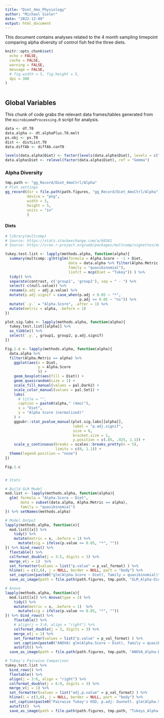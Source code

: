 ```yaml
---
title: "Diet_4mo_Physiology"
author: "Michael Sieler"
date: "2022-12-09"
output: html_document
---
```


This document contains analyses related to the 4 month sampling timepoint comparing alpha diversity of control fish fed the three diets. 


```r

knitr::opts_chunk$set(
  echo = FALSE,
  cache = FALSE,
  warning = FALSE,
  message = FALSE, 
  # fig.width = 5, fig.height = 5,
  dpi = 300
)



```


## Global Variables

This chunk of code grabs the relevant data frames/tables generated from the `microbiomeProcessing.R` script for analysis.

```r

data <- df.T0
data.alpha <- dt.alphaPlus.T0.melt
ps.obj <- ps.T0
dist <- distList.T0
data.diffAb <- diffAb.conT0

levels(data.alpha$Diet) <- factor(levels(data.alpha$Diet), levels = c("Gemma", "Watts", "ZIRC"))
data.alpha$Diet <- relevel(factor(data.alpha$Diet), ref = "Gemma")

```

### Alpha Diversity

```r

tmp.path <- "gg_Record/Diet_4moCtrl/Alpha"
# Plot settings
gg_record(dir = file.path(path.figures, "gg_Record/Diet_4moCtrl/Alpha"),
          device = "png",
          width = 5,
          height = 5,
          units = "in"
          )

```


#### Diets

```r

# library(multcomp)
# Source: https://stats.stackexchange.com/a/60361
# Source: https://cran.r-project.org/web/packages/multcomp/vignettes/multcomp-examples.pdf

tukey.test.list <- lapply(methods.alpha, function(alpha){
  summary(multcomp::glht(glm(formula = Alpha.Score ~ -1 + Diet, 
                             data = data.alpha %>% filter(Alpha.Metric == alpha),
                             family = "quasibinomial"), 
                             linfct = mcp(Diet = "Tukey")) ) %>% 
  tidy() %>%
  separate(contrast, c('group1', 'group2'), sep = " - ") %>%
  select(-c(null.value)) %>%
  rename(p.adj = adj.p.value) %>%
  mutate(p.adj.signif = case_when(p.adj < 0.05 ~ "*",
                                  p.adj >= 0.05 ~ "ns")) %>%
  mutate(`.y.` = "Alpha.Score", .after = 1) %>%
  mutate(metric = alpha, .before = 1)
})

plot.sig.labs <- lapply(methods.alpha, function(alpha){ 
  tukey.test.list[[alpha]] %>% 
  as_tibble() %>% 
  select(`.y.`, group1, group2, p.adj.signif)
})

Fig.1.c <- lapply(methods.alpha, function(alpha){ 
  data.alpha %>%
  filter(Alpha.Metric == alpha) %>%
    ggplot(aes(x = Diet, 
               y = Alpha.Score
               )) +
    geom_boxplot(aes(fill = Diet)) +
    geom_quasirandom(size = 1) +
    scale_fill_manual(values = pal.Dark2) +
    scale_color_manual(values = pal.Set1) + 
    labs(
      # title = "",
      caption = paste0(alpha," (4mo)"),
      x = "Diet",
      y = "Alpha Score (normalized)"
    ) +
    ggpubr::stat_pvalue_manual(plot.sig.labs[[alpha]], 
                               label = "p.adj.signif", 
                               size = 6,
                               bracket.size = 1,
                               y.position = c(.85, .925, 1.1)) +
    scale_y_continuous(breaks = scales::breaks_pretty(n = 5), 
                       limits = c(0, 1.1)) + 
  theme(legend.position = "none")
})

Fig.1.c


# Stats

# Build GLM Model
mod.list <- lapply(methods.alpha, function(alpha){
  glm( formula = "Alpha.Score ~ Diet",
       data = subset(data.alpha, Alpha.Metric == alpha),
       family = "quasibinomial")
}) %>% setNames(methods.alpha)

# Model Output
lapply(methods.alpha, function(x){
  mod.list[[x]] %>% 
    tidy() %>%
    mutate(metric = x, .before = 1) %>%
      mutate(sig = ifelse(p.value <= 0.05, "*", ""))
}) %>% bind_rows() %>%
  flextable() %>%
  colformat_double(j = 3:5, digits = 3) %>%
  merge_v(j = 1)  %>%
  set_formatter(values = list("p.value" = p_val_format) ) %>%
  hline(i = c(3,6), j = NULL, border = NULL, part = "body") %>%
  set_caption(paste0("glm(Alpha.Score ~ Diet), family = quasibinomial)")) %>%
  save_as_image(path = file.path(path.figures, tmp.path, "GLM_Alpha-Diet_4moCtrl.png"))

# Anova
lapply(methods.alpha, function(x){
  mod.list[[x]] %>% Anova(type = 2) %>%
    tidy() %>%
    mutate(metric = x, .before = 1)  %>%
      mutate(sig = ifelse(p.value <= 0.05, "*", ""))
}) %>% bind_rows() %>%
    flextable() %>%
    # align(j = 3:6, align = "right") %>%
    colformat_double(j = 3, digits = 3) %>%
    merge_v(j = 1) %>%
    set_formatter(values = list("p.value" = p_val_format) ) %>%
    set_caption(paste0("ANOVA( glm(Alpha.Score ~ Diet), family = quasibinomial) )")) %>%
    autofit() %>%
  save_as_image(path = file.path(path.figures, tmp.path, "ANOVA_Alpha-Diet_4moCtrl.png"))

# Tukey's Pairwise Comparison
tukey.test.list %>%
  bind_rows() %>%
  flextable() %>%
  align(j = 3:6, align = "right") %>%
  colformat_double(j = 6:9, digits = 3) %>%
  merge_v(j = 1) %>%
  set_formatter(values = list("adj.p.value" = p_val_format) ) %>%
  hline(i = c(3,6), j = NULL, border = NULL, part = "body") %>%
  set_caption(paste0("Pairwise Tukey's HSD, p.adj: Dunnett. glm(Alpha.Score ~ Diet), family = quasibinomial)")) %>%
  autofit()  %>%
  save_as_image(path = file.path(path.figures, tmp.path, "Tukeys_Alpha-Diet_4moCtrl.png"))

```
